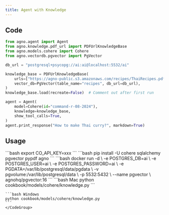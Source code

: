 ```yaml
---
title: Agent with Knowledge
---
```


## Code

```python cookbook/models/cohere/knowledge.py
from agno.agent import Agent
from agno.knowledge.pdf_url import PDFUrlKnowledgeBase
from agno.models.cohere import Cohere
from agno.vectordb.pgvector import PgVector

db_url = "postgresql+psycopg://ai:ai@localhost:5532/ai"

knowledge_base = PDFUrlKnowledgeBase(
    urls=["https://agno-public.s3.amazonaws.com/recipes/ThaiRecipes.pdf"],
    vector_db=PgVector(table_name="recipes", db_url=db_url),
)
knowledge_base.load(recreate=False)  # Comment out after first run

agent = Agent(
    model=Cohere(id="command-r-08-2024"),
    knowledge=knowledge_base,
    show_tool_calls=True,
)
agent.print_response("How to make Thai curry?", markdown=True)
```

## Usage

<Steps>
  <Snippet file="create-venv-step.mdx" />

  <Step title="Set your API key">
    ```bash
    export CO_API_KEY=xxx
    ```
  </Step>

  <Step title="Install libraries">
    ```bash
    pip install -U cohere sqlalchemy pgvector pypdf agno
    ```
  </Step>

  <Step title="Run PgVector">
    ```bash
    docker run -d \
      -e POSTGRES_DB=ai \
      -e POSTGRES_USER=ai \
      -e POSTGRES_PASSWORD=ai \
      -e PGDATA=/var/lib/postgresql/data/pgdata \
      -v pgvolume:/var/lib/postgresql/data \
      -p 5532:5432 \
      --name pgvector \
      agnohq/pgvector:16
    ```
  </Step>

  <Step title="Run Agent">
    <CodeGroup>
    ```bash Mac
    python cookbook/models/cohere/knowledge.py
    ```

    ```bash Windows
    python cookbook/models/cohere/knowledge.py
    ```
    </CodeGroup>
  </Step>
</Steps>